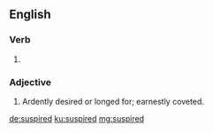 ==English==

===Verb===
{{head|en|verb form}}

# {{en-past of|suspire}}

===Adjective===
{{en-adj}}

# {{label|en|obsolete}} Ardently desired or longed for; earnestly coveted.
#: {{rfquotek|Sir H. Wotton}}

[[de:suspired]]
[[ku:suspired]]
[[mg:suspired]]
